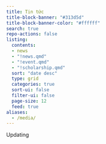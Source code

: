 ```yaml
---
title: Tin tức
title-block-banner: "#313d5d"
title-block-banner-color: "#ffffff"
search: true
repo-actions: false
listing:
  contents:
  - news 
  - "!news.qmd"
  - "!event.qmd"
  - "!scholarship.qmd"
  sort: "date desc"
  type: grid
  categories: true
  sort-ui: false
  filter-ui: false
  page-size: 12
  feed: true
aliases: 
  - /media/
---
```

Updating